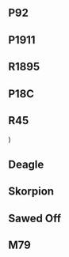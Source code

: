 
## P92

<Weapon weaponName="P92"/>

## P1911

<Weapon weaponName="P1911"/>

## R1895

<Weapon weaponName="R1895"/>

## P18C

<Weapon weaponName="P18C"/>

## R45

<Weapon weaponName="R45"/>)

## Deagle

<Weapon weaponName="Deagle"/>

## Skorpion

<Weapon weaponName="Skorpion"/>

## Sawed Off

<Weapon weaponName="Sawed Off"/>

## M79

<Weapon weaponName="M79"/>